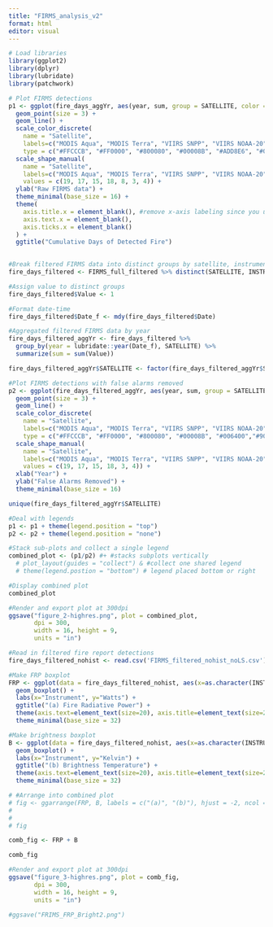 ```yaml
---
title: "FIRMS_analysis_v2"
format: html
editor: visual
---
```


```r
# Load libraries
library(ggplot2)
library(dplyr)
library(lubridate)
library(patchwork)

```

```r
# Plot FIRMS detections
p1 <- ggplot(fire_days_aggYr, aes(year, sum, group = SATELLITE, color = SATELLITE, shape = SATELLITE)) +
  geom_point(size = 3) +
  geom_line() +
  scale_color_discrete(
    name = "Satellite",
    labels=c("MODIS Aqua", "MODIS Terra", "VIIRS SNPP", "VIIRS NOAA-20", "VIIRS NOAA-21", "OLI Landsat 8", "OLI Landsat 9"), 
    type = c("#FFCCCB", "#FF0000", "#800080", "#00008B", "#ADD8E6", "#006400","#90EE90")) +
  scale_shape_manual(
    name = "Satellite",
    labels=c("MODIS Aqua", "MODIS Terra", "VIIRS SNPP", "VIIRS NOAA-20", "VIIRS NOAA-21", "OLI Landsat 8", "OLI Landsat 9"),
    values = c(19, 17, 15, 18, 8, 3, 4)) +
  ylab("Raw FIRMS data") +
  theme_minimal(base_size = 16) +
  theme(
    axis.title.x = element_blank(), #remove x-axis labeling since you use from p2
    axis.text.x = element_blank(),
    axis.ticks.x = element_blank()
  ) +
  ggtitle("Cumulative Days of Detected Fire")
  

```

```r
#Break filtered FIRMS data into distinct groups by satellite, instrument, and date
fire_days_filtered <- FIRMS_full_filtered %>% distinct(SATELLITE, INSTRUMENT, Date)
```

```r
#Assign value to distinct groups
fire_days_filtered$Value <- 1
```

```r
#Format date-time
fire_days_filtered$Date_f <- mdy(fire_days_filtered$Date)
```

```r
#Aggregated filtered FIRMS data by year
fire_days_filtered_aggYr <- fire_days_filtered %>%
  group_by(year = lubridate::year(Date_f), SATELLITE) %>%
  summarize(sum = sum(Value))
```

```r
fire_days_filtered_aggYr$SATELLITE <- factor(fire_days_filtered_aggYr$SATELLITE, levels = c("Aqua", "Terra", "N", "N20", "L8", "L9"))
```

```r
#Plot FIRMS detections with false alarms removed
p2 <- ggplot(fire_days_filtered_aggYr, aes(year, sum, group = SATELLITE, color = SATELLITE, shape = SATELLITE)) +
  geom_point(size = 3) +
  geom_line() +
  scale_color_discrete(
    name = "Satellite",
    labels=c("MODIS Aqua", "MODIS Terra", "VIIRS SNPP", "VIIRS NOAA-20","OLI Landsat 8", "OLI Landsat 9"), 
    type = c("#FFCCCB", "#FF0000", "#800080", "#00008B", "#006400","#90EE90")) +
  scale_shape_manual(
    name = "Satellite",
    labels=c("MODIS Aqua", "MODIS Terra", "VIIRS SNPP", "VIIRS NOAA-20", "OLI Landsat 8", "OLI Landsat 9"),
    values = c(19, 17, 15, 18, 3, 4)) +
  xlab("Year") +
  ylab("False Alarms Removed") +
  theme_minimal(base_size = 16)
```

```r
unique(fire_days_filtered_aggYr$SATELLITE)
```

```r
#Deal with legends
p1 <- p1 + theme(legend.position = "top")
p2 <- p2 + theme(legend.position = "none")
```

```r
#Stack sub-plots and collect a single legend
combined_plot <- (p1/p2) #+ #stacks subplots vertically
  # plot_layout(guides = "collect") & #collect one shared legend
  # theme(legend.postion = "bottom") # legend placed bottom or right
```

```r
#Display combined plot
combined_plot
```

```r
#Render and export plot at 300dpi
ggsave("figure_2-highres.png", plot = combined_plot,
       dpi = 300,
       width = 16, height = 9,
       units = "in")
```



```r
#Read in filtered fire report detections
fire_days_filtered_nohist <- read.csv('FIRMS_filtered_nohist_noLS.csv')

```

```r
#Make FRP boxplot
FRP <- ggplot(data = fire_days_filtered_nohist, aes(x=as.character(INSTRUMENT), y=FRP)) +
  geom_boxplot() +
  labs(x="Instrument", y="Watts") +
  ggtitle("(a) Fire Radiative Power") +
  theme(axis.text=element_text(size=20), axis.title=element_text(size=25), plot.title=element_text(size=25)) +
  theme_minimal(base_size = 32)


```

```r
#Make brightness boxplot
B <- ggplot(data = fire_days_filtered_nohist, aes(x=as.character(INSTRUMENT), y=BRIGHTNESS)) +
  geom_boxplot() +
  labs(x="Instrument", y="Kelvin") +
  ggtitle("(b) Brightness Temperature") +
  theme(axis.text=element_text(size=20), axis.title=element_text(size=25), plot.title=element_text(size=25)) +
  theme_minimal(base_size = 32)


```

```r
# #Arrange into combined plot
# fig <- ggarrange(FRP, B, labels = c("(a)", "(b)"), hjust = -2, ncol = 2, nrow = 1) 
#   
# 
# fig

comb_fig <- FRP + B
```

```r
comb_fig
```

```r
#Render and export plot at 300dpi
ggsave("figure_3-highres.png", plot = comb_fig,
       dpi = 300,
       width = 16, height = 9,
       units = "in")
```


```r
#ggsave("FRIMS_FRP_Bright2.png")
```
